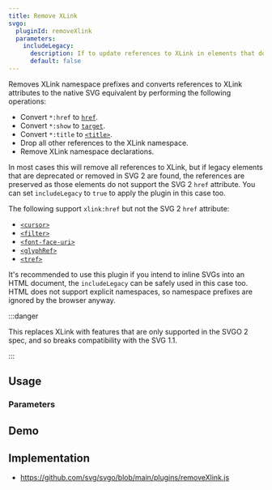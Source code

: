 ```yaml
---
title: Remove XLink
svgo:
  pluginId: removeXlink
  parameters:
    includeLegacy:
      description: If to update references to XLink in elements that don't support the SVG 2 href attribute, like <code>&lt;filter&gt;</code> and <code>&lt;tref&gt;</code>.
      default: false
---
```


Removes XLink namespace prefixes and converts references to XLink attributes to the native SVG equivalent by performing the following operations:

* Convert `*:href` to [`href`](https://developer.mozilla.org/docs/Web/SVG/Attribute/href).
* Convert `*:show` to [`target`](https://developer.mozilla.org/docs/Web/SVG/Attribute/target).
* Convert `*:title` to [`<title>`](https://developer.mozilla.org/docs/Web/SVG/Element/title).
* Drop all other references to the XLink namespace.
* Remove XLink namespace declarations.

In most cases this will remove all references to XLink, but if legacy elements that are deprecated or removed in SVG 2 are found, the references are preserved as those elements do not support the SVG 2 `href` attribute. You can set `includeLegacy` to `true` to apply the plugin in this case too.

The following support `xlink:href` but not the SVG 2 `href` attribute:

* [`<cursor>`](https://developer.mozilla.org/docs/Web/SVG/Element/cursor)
* [`<filter>`](https://developer.mozilla.org/docs/Web/SVG/Element/filter)
* [`<font-face-uri>`](https://developer.mozilla.org/docs/Web/SVG/Element/font-face-uri)
* [`<glyphRef>`](https://developer.mozilla.org/docs/Web/SVG/Element/glyphRef)
* [`<tref>`](https://developer.mozilla.org/docs/Web/SVG/Element/tref)

It's recommended to use this plugin if you intend to inline SVGs into an HTML document, the `includeLegacy` can be safely used in this case too. HTML does not support explicit namespaces, so namespace prefixes are ignored by the browser anyway.

:::danger

This replaces XLink with features that are only supported in the SVGO 2 spec, and so breaks compatibility with the SVG 1.1.

:::

## Usage

<PluginUsage/>

### Parameters

<PluginParams/>

## Demo

<PluginDemo/>

## Implementation

* https://github.com/svg/svgo/blob/main/plugins/removeXlink.js
